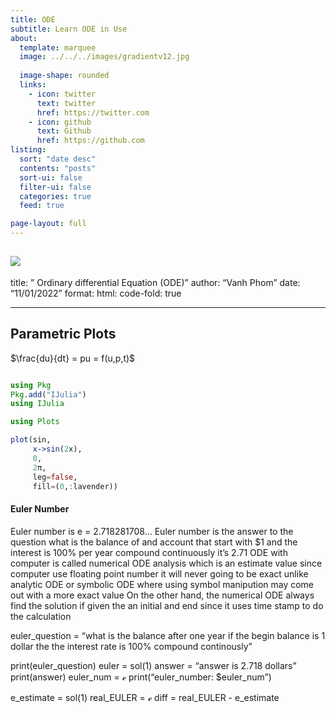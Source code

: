 ```yaml
---
title: ODE
subtitle: Learn ODE in Use
about:
  template: marquee
  image: ../../../images/gradientv12.jpg
 
  image-shape: rounded
  links:
    - icon: twitter
      text: twitter
      href: https://twitter.com
    - icon: github
      text: Github
      href: https://github.com
listing:
  sort: "date desc"
  contents: "posts"
  sort-ui: false
  filter-ui: false
  categories: true
  feed: true

page-layout: full
---
```



<!-- ![](/images/ai-pic7cp.jpg) -->
![](./image/ode1.jpg)
---
title: " Ordinary differential Equation (ODE)"
author: "Vanh Phom"
date: "11/01/2022"
format:
  html:
    code-fold: true

---



## Parametric Plots

$\frac{du}{dt} = pu = f(u,p,t)$

```julia

using Pkg
Pkg.add("IJulia")
using IJulia

using Plots

plot(sin, 
     x->sin(2x), 
     0, 
     2π, 
     leg=false, 
     fill=(0,:lavender))
```




#### Euler Number 
Euler number is e = 2.718281708...
Euler number is the answer to the question what is the balance of and account that start with $1 and the interest is 100% per year compound continuously it's 2.71
ODE with computer is called numerical ODE analysis which is an estimate value since computer use floating point number it will never going to be exact unlike analytic ODE or symbolic ODE where using symbol manipution may come out with a more exact value On the other hand, the numerical ODE always find the solution if given the an initial and end since it uses time stamp to do the calculation

euler_question = "what is the balance after one year if the begin balance is 1 dollar the the interest rate is 100% compound continously"


print(euler_question)
euler = sol(1)
answer = "answer is 2.718 dollars"
print(answer)
euler_num = ℯ
print("euler_number: $euler_num")

e_estimate = sol(1)
real_EULER = ℯ
diff = real_EULER - e_estimate
